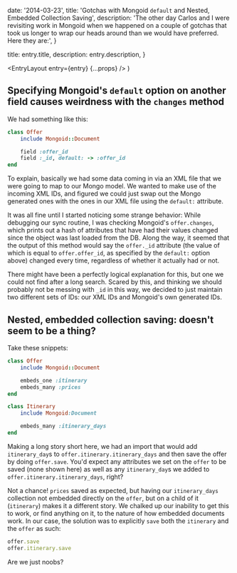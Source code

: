 
  date: '2014-03-23',
  title:
    'Gotchas with Mongoid `default` and Nested, Embedded Collection Saving',
  description:
    'The other day Carlos and I were revisiting work in Mongoid when we happened on a couple of gotchas that took us longer to wrap our heads around than we would have preferred. Here they are:',
}

  title: entry.title,
  description: entry.description,
}

  <EntryLayout
    entry={entry}
    {...props}
  />
)

## Specifying Mongoid's `default` option on another field causes weirdness with the `changes` method

We had something like this:

```ruby
class Offer
    include Mongoid::Document

    field :offer_id
    field :_id, default: -> :offer_id
end
```

To explain, basically we had some data coming in via an XML file that we were going to map to our Mongo model. We wanted to make use of the incoming XML IDs, and figured we could just swap out the Mongo generated ones with the ones in our XML file using the `default:` attribute.

It was all fine until I started noticing some strange behavior: While debugging our sync routine, I was checking Mongoid's `offer.changes`, which prints out a hash of attributes that have had their values changed since the object was last loaded from the DB. Along the way, it seemed that the output of this method would say the `offer._id` attribute (the value of which is equal to `offer.offer_id`, as specified by the `default:` option above) changed every time, regardless of whether it actually had or not.

There might have been a perfectly logical explanation for this, but one we could not find after a long search. Scared by this, and thinking we should probably not be messing with `_id` in this way, we decided to just maintain two different sets of IDs: our XML IDs and Mongoid's own generated IDs.

## Nested, embedded collection saving: doesn't seem to be a thing?

Take these snippets:

```ruby
class Offer
    include Mongoid::Document

    embeds_one :itinerary
    embeds_many :prices
end

class Itinerary
    include Mongoid:Document

    embeds_many :itinerary_days
end
```

Making a long story short here, we had an import that would add `itinerary_day`s to `offer.itinerary.itinerary_days` and then save the offer by doing `offer.save`. You'd expect any attributes we set on the `offer` to be saved (none shown here) as well as any `itinerary_day`s we added to `offer.itinerary.itinerary_days`, right?

Not a chance! `prices` saved as expected, but having our `itinerary_days` collection not embedded directly on the `offer`, but on a child of it (`itinerary`) makes it a different story. We chalked up our inability to get this to work, or find anything on it, to the nature of how embedded documents work. In our case, the solution was to explicitly `save` both the `itinerary` and the `offer` as such:

```ruby
offer.save
offer.itinerary.save
```

Are we just noobs?
